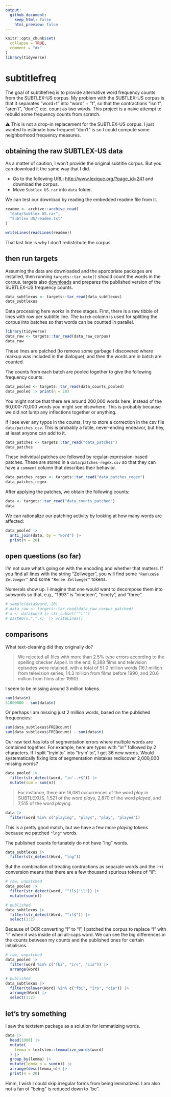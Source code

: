 ```yaml
---
output: 
  github_document:
    keep_html: false
    html_preview: false
---
```


<!-- README.md is generated from README.Rmd. Please edit that file -->

```r
knitr::opts_chunk$set(
  collapse = TRUE,
  comment = "#>"
)
library(tidyverse)
```

# subtitlefreq

<!-- badges: start -->
<!-- badges: end -->

The goal of subtitlefreq is to provide alternative word frequency counts from
the SUBTLEX-US corpus. My problem with the SUBTLEX-US corpus is that it
separates "word+t" into "word" + "t", so that the contractions "isn't",
"aren't", "don't", etc. count as two words. This project is a naive attempt 
to rebuild some frequency counts from scratch.

⚠️ This is not a drop-in replacement for the SUBTLEX-US corpus. I just wanted to
estimate how frequent "don't" is so I could compute some neighborhood frequency
measures.

## obtaining the raw SUBTLEX-US data

As a matter of caution, I won't provide the original subtitle corpus. But you
can download it the same way that I did.

- Go to the following URL: <http://www.lexique.org/?page_id=241> and download the
corpus. 
- Move `Subtlex US.rar` into `data` folder. 

We can test our download by reading the embedded readme file from it.

```r
readme <- archive::archive_read(
  "data/Subtlex US.rar", 
  "Subtlex US/readme.txt"
)

writeLines(readLines(readme))
```

That last line is why I don't redistribute the corpus.

## then run targets

Assuming the data are downloaded and the appropriate packages are
installed, then running `targets::tar_make()` should count the words in
the corpus. targets also [downloads](https://osf.io/djpqz/) and prepares the published version of
the SUBTLEX-US frequency counts.

```r
data_subtlexus <- targets::tar_read(data_subtlexus)
data_subtlexus
```




Data processing here works in three stages. First, there is a raw tibble of
lines with row per subtitle line. The `batch` column is used for splitting the
corpus into batches so that words can be counted in parallel.

```r
library(tidyverse)
data_raw <- targets::tar_read(data_raw_corpus)
data_raw
```

These lines are patched (to remove some garbage I discovered where markup was
included in the dialogue), and then the words are in batch are counted.

The counts from each batch are pooled together to give the following frequency
counts:

```r
data_pooled <- targets::tar_read(data_counts_pooled)
data_pooled |> print(n = 20)
```

You might notice that there are around 200,000 words here, instead of
the 60,000-70,000 words you might see elsewhere. This is probably because we 
did not lump any inflections together or anything.


If I see ever any typos in the counts, I try to store a correction in the csv
file `data/patches.csv`. This is probably a futile, never-ending endeavor, but 
hey, at least anyone can add to it.

```r
data_patches <- targets::tar_read("data_patches")
data_patches
```

These individual patches are followed by regular-expression-based
patches. These are stored in a `data/patches-regex.csv` so that they can
have a `comment` column that describes their behavior.

```r
data_patches_regex <- targets::tar_read("data_patches_regex")
data_patches_regex
```

After applying the patches, we obtain the following counts:

```r
data <- targets::tar_read("data_counts_patched")
data
```

We can rationalize our patching activity by looking at how many words are 
affected:

```r
data_pooled |>
  anti_join(data, by = "word") |> 
  print(n = 20)
```


## open questions (so far)

I'm not sure what's going on with the encoding and whether that matters. If you
find all lines with the string "Zellweger", you will find some `"Ren\xe9e
Zellweger"` and some `"Renee Zellweger"` tokens.

Numerals show up. I imagine that one would want to decompose them into subwords
so that, e.g., "1993" is "nineteen", "ninety", and "three".


```r
# sample(data$word, 20)
# data_raw <- targets::tar_read(data_raw_corpus_patched)
# x <- data$word |> str_subset("^i'")
# paste0(x,",",x)  |> writeLines()

```

## comparisons

What text-cleaning did they originally do?

> We rejected all files with more than 2.5% type errors according to the
> spelling checker Aspell. In the end, 8,388 films and television
> episodes were retained, with a total of 51.0 million words (16.1
> million from television series, 14.3 million from films before 1990,
> and 20.6 million from films after 1990).

I seem to be missing around 3 million tokens.

```r
sum(data$n)
51000000 - sum(data$n)
```

Or perhaps I am missing just 2 million words, based on the published
frequencies:

```r
sum(data_subtlexus$FREQcount)
sum(data_subtlexus$FREQcount) - sum(data$n)
```

Our raw text has lots of segmentation errors where multiple words are
combined together. For example, here are types with "in'" followed by 2
characters. If I split "tryin'to" into "tryin' to", I get 36 new words.
Would systematically fixing lots of segmentation mistakes
rediscover 2,000,000 missing words?

```r
data_pooled |> 
  filter(str_detect(word, "in'..+$")) |> 
  mutate(sum = sum(n))
```


> For instance, there are 18,081 occurrences of the word *play* in
> SUBTLEXUS, 1,521 of the word *plays*, 2,870 of the word *played*,
> and 7,515 of the word *playing*.

```r
data |> 
  filter(word %in% c("playing", "plays", "play", "played")) 
```

This is a pretty good match, but we have a few more *playing* tokens
because we patched `"lng"` words.

The published counts fortunately do not have "lng" words.

```r
data_subtlexus |> 
  filter(str_detect(Word, "lng"))
```

But the combination of treating contractions as separate words and the
l-\>i conversion means that there are a few thousand spurious tokens of
"il":

```r
# raw, unpatched
data_pooled |> 
  filter(str_detect(word, "^il$|'il")) |> 
  mutate(sum(n))

# published
data_subtlexus |> 
  filter(str_detect(Word, "^il$")) |> 
  select(1:2)
```

Because of OCR converting "I" to "l", I patched the corpus to replace "l"
with "I" when it was inside of an all-caps word. We can see the big
differences in the counts between my counts and the published ones for
certain initialisms.

```r
# raw, unpatched
data_pooled |> 
  filter(word %in% c("fbi", "irs", "cia")) |> 
  arrange(word)

# published
data_subtlexus |> 
  filter(tolower(Word) %in% c("fbi", "irs", "cia")) |> 
  arrange(Word) |> 
  select(1:2)
```



## let's try something

I saw the textstem package as a solution for lemmatizing words. 

```r
data |> 
  head(1000) |> 
  mutate(
    lemma = textstem::lemmatize_words(word)
  ) |> 
  group_by(lemma) |> 
  mutate(lemma_n = sum(n)) |> 
  arrange(desc(lemma_n)) |> 
  print(n = 20)
```

Hmm, I wish I could skip irregular forms from being lemmatized. I am
also not a fan of "being" is reduced down to "be".

